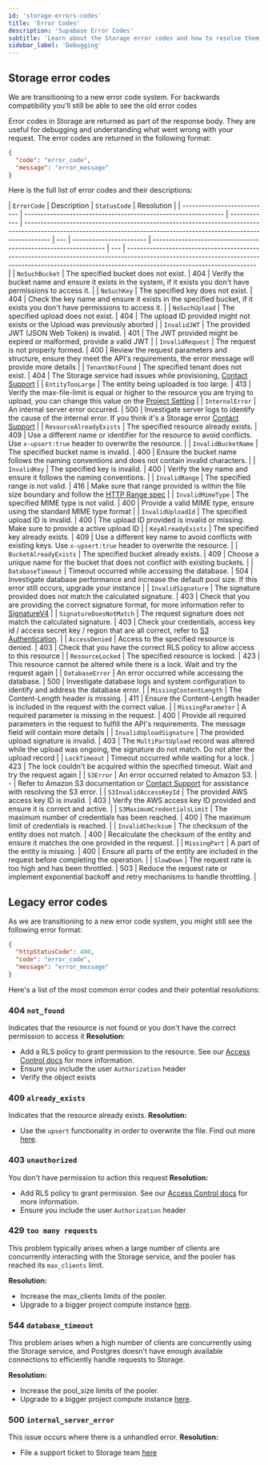 ```yaml
---
id: 'storage-errors-codes'
title: 'Error Codes'
description: 'Supabase Error Codes'
subtitle: 'Learn about the Storage error codes and how to resolve them'
sidebar_label: 'Debugging'
---
```


## Storage error codes

<Admonition type="note">
  We are transitioning to a new error code system. For backwards compatibility you'll still be able
  to see the old error codes
</Admonition>

Error codes in Storage are returned as part of the response body. They are useful for debugging and understanding what went wrong with your request.
The error codes are returned in the following format:

```json
{
  "code": "error_code",
  "message": "error_message"
}
```

Here is the full list of error codes and their descriptions:

| `ErrorCode`                 | Description                                                    | `StatusCode` | Resolution                                                                                                                                                           |
| --------------------------- | -------------------------------------------------------------- | ------------ | -------------------------------------------------------------------------------------------------------------------------------------------------------------------- | --- | ----------------------- | --------------------------------------------------------------- | --- | ---------------------------------------------------------------------------------------------------------------------------------------------------------------------------------------------------- |
| `NoSuchBucket`              | The specified bucket does not exist.                           | 404          | Verify the bucket name and ensure it exists in the system, if it exists you don't have permissions to access it.                                                     |
| `NoSuchKey`                 | The specified key does not exist.                              | 404          | Check the key name and ensure it exists in the specified bucket, if it exists you don't have permissions to access it.                                               |
| `NoSuchUpload`              | The specified upload does not exist.                           | 404          | The upload ID provided might not exists or the Upload was previously aborted                                                                                         |
| `InvalidJWT`                | The provided JWT (JSON Web Token) is invalid.                  | 401          | The JWT provided might be expired or malformed, provide a valid JWT                                                                                                  |
| `InvalidRequest`            | The request is not properly formed.                            | 400          | Review the request parameters and structure, ensure they meet the API's requirements, the error message will provide more details                                    |
| `TenantNotFound`            | The specified tenant does not exist.                           | 404          | The Storage service had issues while provisioning, [Contact Support](https://supabase.com/dashboard/support/new)                                                     |     | `EntityTooLarge`        | The entity being uploaded is too large.                         | 413 | Verify the max-file-limit is equal or higher to the resource you are trying to upload, you can change this value on the [Project Setting](https://supabase.com/dashboard/project/_/settings/storage) |
| `InternalError`             | An internal server error occurred.                             | 500          | Investigate server logs to identify the cause of the internal error. If you think it's a Storage error [Contact Support](https://supabase.com/dashboard/support/new) |     | `ResourceAlreadyExists` | The specified resource already exists.                          | 409 | Use a different name or identifier for the resource to avoid conflicts. Use `x-upsert:true` header to overwrite the resource.                                                                        |
| `InvalidBucketName`         | The specified bucket name is invalid.                          | 400          | Ensure the bucket name follows the naming conventions and does not contain invalid characters.                                                                       |
| `InvalidKey`                | The specified key is invalid.                                  | 400          | Verify the key name and ensure it follows the naming conventions.                                                                                                    |
| `InvalidRange`              | The specified range is not valid.                              | 416          | Make sure that range provided is within the file size boundary and follow the [HTTP Range spec](https://developer.mozilla.org/en-US/docs/Web/HTTP/Headers/Range)     |
| `InvalidMimeType`           | The specified MIME type is not valid.                          | 400          | Provide a valid MIME type, ensure using the standard MIME type format                                                                                                |
| `InvalidUploadId`           | The specified upload ID is invalid.                            | 400          | The upload ID provided is invalid or missing. Make sure to provide a active upload ID                                                                                |
| `KeyAlreadyExists`          | The specified key already exists.                              | 409          | Use a different key name to avoid conflicts with existing keys. Use `x-upsert:true` header to overwrite the resource.                                                |
| `BucketAlreadyExists`       | The specified bucket already exists.                           | 409          | Choose a unique name for the bucket that does not conflict with existing buckets.                                                                                    |
| `DatabaseTimeout`           | Timeout occurred while accessing the database.                 | 504          | Investigate database performance and increase the default pool size. If this error still occurs, upgrade your instance                                               |     | `InvalidSignature`      | The signature provided does not match the calculated signature. | 403 | Check that you are providing the correct signature format, for more information refer to [SignatureV4](https://docs.aws.amazon.com/AmazonS3/latest/API/sig-v4-authenticating-requests.html)          |
| `SignatureDoesNotMatch`     | The request signature does not match the calculated signature. | 403          | Check your credentials, access key id / access secret key / region that are all correct, refer to [S3 Authentication](/docs/guides/storage/s3/authentication).       |
| `AccessDenied`              | Access to the specified resource is denied.                    | 403          | Check that you have the correct RLS policy to allow access to this resource                                                                                          |
| `ResourceLocked`            | The specified resource is locked.                              | 423          | This resource cannot be altered while there is a lock. Wait and try the request again                                                                                |
| `DatabaseError`             | An error occurred while accessing the database.                | 500          | Investigate database logs and system configuration to identify and address the database error.                                                                       |
| `MissingContentLength`      | The Content-Length header is missing.                          | 411          | Ensure the Content-Length header is included in the request with the correct value.                                                                                  |
| `MissingParameter`          | A required parameter is missing in the request.                | 400          | Provide all required parameters in the request to fulfill the API's requirements. The message field will contain more details                                        |
| `InvalidUploadSignature`    | The provided upload signature is invalid.                      | 403          | The `MultiPartUpload` record was altered while the upload was ongoing, the signature do not match. Do not alter the upload record                                    |
| `LockTimeout`               | Timeout occurred while waiting for a lock.                     | 423          | The lock couldn't be acquired within the specified timeout. Wait and try the request again                                                                           |
| `S3Error`                   | An error occurred related to Amazon S3.                        | -            | Refer to Amazon S3 documentation or [Contact Support](https://supabase.com/dashboard/support/new) for assistance with resolving the S3 error.                        |
| `S3InvalidAccessKeyId`      | The provided AWS access key ID is invalid.                     | 403          | Verify the AWS access key ID provided and ensure it is correct and active.                                                                                           |
| `S3MaximumCredentialsLimit` | The maximum number of credentials has been reached.            | 400          | The maximum limit of credentials is reached.                                                                                                                         |
| `InvalidChecksum`           | The checksum of the entity does not match.                     | 400          | Recalculate the checksum of the entity and ensure it matches the one provided in the request.                                                                        |
| `MissingPart`               | A part of the entity is missing.                               | 400          | Ensure all parts of the entity are included in the request before completing the operation.                                                                          |
| `SlowDown`                  | The request rate is too high and has been throttled.           | 503          | Reduce the request rate or implement exponential backoff and retry mechanisms to handle throttling.                                                                  |

## Legacy error codes

As we are transitioning to a new error code system, you might still see the following error format:

```json
{
  "httpStatusCode": 400,
  "code": "error_code",
  "message": "error_message"
}
```

Here's a list of the most common error codes and their potential resolutions:

### 404 `not_found`

Indicates that the resource is not found or you don't have the correct permission to access it
**Resolution:**

- Add a RLS policy to grant permission to the resource. See our [Access Control docs](/docs/guides/storage/uploads/access-control) for more information.
- Ensure you include the user `Authorization` header
- Verify the object exists

### 409 `already_exists`

Indicates that the resource already exists.
**Resolution:**

- Use the `upsert` functionality in order to overwrite the file. Find out more [here](/docs/guides/storage/uploads/standard-uploads#overwriting-files).

### 403 `unauthorized`

You don't have permission to action this request
**Resolution:**

- Add RLS policy to grant permission. See our [Access Control docs](/docs/guides/storage/security/access-control) for more information.
- Ensure you include the user `Authorization` header

### 429 `too many requests`

This problem typically arises when a large number of clients are concurrently interacting with the Storage service, and the pooler has reached its `max_clients` limit.

**Resolution:**

- Increase the max_clients limits of the pooler.
- Upgrade to a bigger project compute instance [here](https://supabase.com/dashboard/project/_/settings/addons).

### 544 `database_timeout`

This problem arises when a high number of clients are concurrently using the Storage service, and Postgres doesn't have enough available connections to efficiently handle requests to Storage.

**Resolution:**

- Increase the pool_size limits of the pooler.
- Upgrade to a bigger project compute instance [here](https://supabase.com/dashboard/project/_/settings/addons).

### 500 `internal_server_error`

This issue occurs where there is a unhandled error.
**Resolution:**

- File a support ticket to Storage team [here](https://supabase.com/dashboard/support/new)
